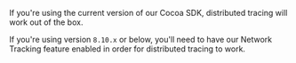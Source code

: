 If you're using the current version of our Cocoa SDK, distributed tracing will work out of the box.

If you're using version `8.10.x` or below, you'll need to have our <PlatformLink to="/tracing/instrumentation/automatic-instrumentation/#network-tracking">Network Tracking feature enabled</PlatformLink> in order for distributed tracing to work.
